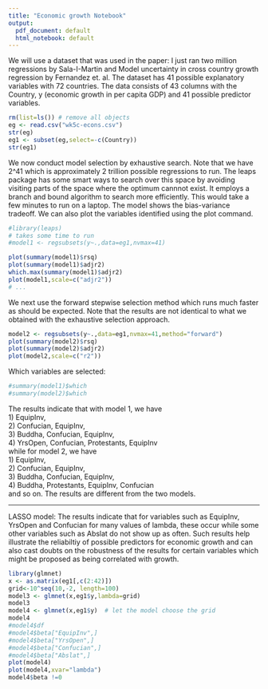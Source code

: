 ```yaml
---
title: "Economic growth Notebook"
output:
  pdf_document: default
  html_notebook: default
---
```


We will use a dataset that was used in the paper: I just ran two million regressions by Sala-I-Martin and Model uncertainty in cross country growth regression by Fernandez et. al. The dataset has 41 possible explanatory variables with 72 countries. The data consists of 43 columns with the Country, y (economic growth in per capita GDP) and 41 possible predictor variables.
```r
rm(list=ls()) # remove all objects
eg <- read.csv("wk5c-econs.csv")
str(eg)
eg1 <- subset(eg,select=-c(Country))
str(eg1)
```

We now conduct model selection by exhaustive search. Note that we have 2^41 which is approximately 2 trillion possible regressions to run. The leaps package has some smart ways to search over this space by avoiding visiting parts of the space where the optimum cannnot exist. It employs a branch and bound algorithm to search more efficiently. This would take a few minutes to run on a laptop. The model shows the bias-variance tradeoff. We can also plot the variables identified using the plot command.

```r
#library(leaps)
# takes some time to run
#model1 <- regsubsets(y~.,data=eg1,nvmax=41)

plot(summary(model1)$rsq)
plot(summary(model1)$adjr2)
which.max(summary(model1)$adjr2)
plot(model1,scale=c("adjr2"))
# ...
```
We next use the forward stepwise selection method which runs much faster as should be expected. Note that the results are not identical to what we obtained with the exhaustive selection approach. 
```r
model2 <- regsubsets(y~.,data=eg1,nvmax=41,method="forward")
plot(summary(model2)$rsq)
plot(summary(model2)$adjr2)
plot(model2,scale=c("r2"))
```

Which variables are selected:

```r
#summary(model1)$which
#summary(model2)$which
```

The results indicate that with model 1, we have   
  1) EquipInv,   
  2) Confucian, EquipInv,   
  3) Buddha, Confucian, EquipInv,   
  4) YrsOpen, Confucian, Protestants, EquipInv   
  while for model 2, we have  
  1) EquipInv,   
  2) Confucian, EquipInv,   
  3) Buddha, Confucian, EquipInv,   
  4) Buddha, Protestants, EquipInv, Confucian   
         and so on. The results are different from the two models.

-------------------------------------------------------

LASSO model: The results indicate that for variables such as EquipInv, YrsOpen and Confucian for many values of lambda, these occur while some other variables such as Abslat do not show up as often. Such results help illustrate the reliabiltiy of possible predictors for economic growth and can also cast doubts on the robustness of the results for certain variables which might be proposed as being correlated with growth.
```r
library(glmnet)
x <- as.matrix(eg1[,c(2:42)])
grid<-10^seq(10,-2, length=100)
model3 <- glmnet(x,eg1$y,lambda=grid)
model3
model4 <- glmnet(x,eg1$y)  # let the model choose the grid
model4
#model4$df
#model4$beta["EquipInv",]
#model4$beta["YrsOpen",]
#model4$beta["Confucian",]
#model4$beta["Abslat",]
plot(model4)
plot(model4,xvar="lambda")
model4$beta !=0
```


